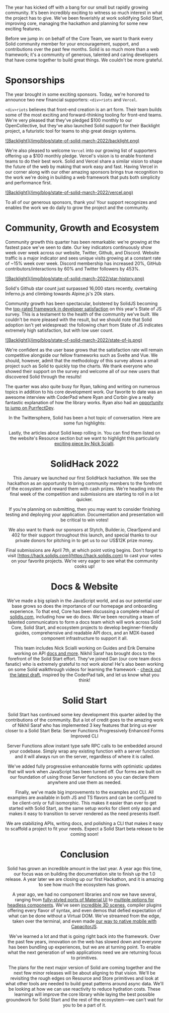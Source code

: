 The year has kicked off with a bang for our small but rapidly growing community. It's been incredibly exciting to witness so much interest in what the project has to give. We've been feverishly at work solidifying Solid Start, improving core, managing the hackathon and planning for some new exciting features.

Before we jump in: on behalf of the Core Team, we want to thank every Solid community member for your encouragement, support, and contributions over the past few months. Solid is so much more than a web framework; it's a community of generous, talented and caring developers that have come together to build great things. We couldn't be more grateful.

# Sponsorships

The year brought in some exciting sponsors. Today, we're honored to announce two new financial supporters: `<div>riots` and `Vercel`.

`<div>riots` believes that front-end creation is an art form. Their team builds some of the most exciting and forward-thinking tooling for front-end teams. We're very pleased that they've pledged $100 monthly to our OpenCollective, but they've also launched Solid support for their Backlight project, a futuristic tool for teams to ship great design systems.

<a href="https://www.backlight.dev/" target="_blank">
  ![Backlight](/img/blog/state-of-solid-march-2022/backlight.png)
</a>

We're also pleased to welcome `Vercel` into our growing list of supporters offering up a $100 monthly pledge. Vercel's vision is to enable frontend teams to do their best work. Solid and Vercel share a similar vision to shape the future of the web by making that work easy and fast. Having Vercel in our corner along with our other amazing sponsors brings true recognition to the work we're doing in building a web framework that puts both simplicity and performance first.

<a href="https://www.vercel.com/" target="_blank">
  ![Backlight](/img/blog/state-of-solid-march-2022/vercel.png)
</a>

To all of our generous sponsors, thank you! Your support recognizes and enables the work we do daily to grow the project and the community.

# Community, Growth and Ecosystem

Community growth this quarter has been remarkable: we're growing at the fastest pace we've seen to date. Our key indicators continuously show week over week across our website, Twitter, Github, and Discord. Website traffic is a major indicator and sees unique visits growing at a constant rate of ~15% week over week. Discord membership has increased 20%, GitHub contributors/interactions by 60% and Twitter followers by 453%.

<a href="https://star-history.com/#solidjs/solid&Date" target="_blank">
  ![Backlight](/img/blog/state-of-solid-march-2022/star-history.png)
</a>

Solid's Github star count just surpassed 16,000 stars recently, overtaking Inferno.js and climbing towards Alpine.js's 20k stars.

Community growth has been spectacular, bolstered by SolidJS becoming the [top-rated framework in developer satisfaction](https://2021.stateofjs.com/en-US/libraries/front-end-frameworks/) on this year's State of JS survey. This is a testament to the health of the community we've built. We couldn't be more pleased with the result, but we should note that Solid adoption isn't yet widespread: the following chart from State of JS indicates extremely high satisfaction, but with low user count.

<a href="https://2021.stateofjs.com/en-US/libraries/#scatterplot_overview" target="_blank">
  ![Backlight](/img/blog/state-of-solid-march-2022/state-of-js.png)
</a>

We're confident as the user base grows that the satisfaction rate will remain competitive alongside our fellow frameworks such as Svelte and Vue. We should, however, admit that the methodology of this survey allows a small project such as Solid to quickly top the charts. We thank everyone who showed their support on the survey and welcome all of our new users that discovered Solid through the results!

The quarter was also quite busy for Ryan, talking and writing on numerous topics in addition to his core development work. Our favorite to date was an awesome interview with CoderPad where Ryan and Corbin give a really fantastic explanation of how the library works. Ryan also had an [opportunity to jump on PurrfectDev](https://www.youtube.com/watch?v=Jn5e1NYFfN4).

<Twitch twitchId="1275982315" align="center" />

In the Twittersphere, Solid has been a hot topic of conversation. Here are some fun highlights:

<Tweet tweetLink="https://twitter.com/mjackson/status/1486468989156937728" align="center" />
<Tweet tweetLink="https://twitter.com/AdamRackis/status/1499401951447969794" align="center" />
<Tweet tweetLink="https://twitter.com/tannerlinsley/status/1502116674689925123" align="center" />
<Tweet tweetLink="https://twitter.com/housecor/status/1502622181859237900" align="center" />

Lastly, the articles about Solid keep rolling in. You can find them listed on the website's Resource section but we want to highlight this particularly [exciting piece by Nick Scialli](https://typeofnan.dev/solid-js-feels-like-what-i-always-wanted-react-to-be/).

# SolidHack 2022

This January we launched our first SolidHack hackathon. We see the hackathon as an opportunity to bring community members to the forefront of the ecosystem and reward them with cash prizes. We're heading into the final week of the competition and submissions are starting to roll in a lot quicker.

If you're planning on submitting, then you may want to consider finishing testing and deploying your application. Documentation and presentation will be critical to win votes!

We also want to thank our sponsors at Stytch, Builder.io, ClearSpend and 402 for their support throughout this launch, and special thanks to our private donors for pitching in to get us to our US$12K prize money.

Final submissions are April 7th, at which point voting begins. Don't forget to visit [https://hack.solidjs.com](https://hack.solidjs.com) to cast your votes on your favorite projects. We're very eager to see what the community cooks up!

# Docs & Website

We've made a big splash in the JavaScript world, and as our potential user base grows so does the importance of our homepage and onboarding experience. To that end, Core has been discussing a complete rehaul of [solidjs.com](https://www.solidjs.com/), including how we do docs. We've been recruiting a team of talented communicators to form a docs team which will work across Solid Core, Solid Start, and ecosystem projects to develop beginner-friendly guides, comprehensive and readable API docs, and an MDX-based component infrastructure to support it all.

This team includes Nick Scialli working on Guides and Erik Demaine working on API [docs and more](https://www.solidjs.com/guides/typescript). Nikhil Saraf has brought docs to the forefront of the Solid Start effort. They've joined Dan (our core team docs fanatic) who is extremely grateful to not work alone! He's also been working on some Solid walkthrough videos for learning the framework - [check out the latest draft](https://www.youtube.com/watch?v=WW8eFwEb8Nc), inspired by the CoderPad talk, and let us know what you think!

# Solid Start

Solid Start has continued some key development this quarter aided by the contributions of the community. But a lot of credit goes to the amazing work of Nikhil Saraf who has implemented 3 key features that bring us ever closer to a Solid Start Beta:
Server Functions
Progressively Enhanced Forms
Improved CLI

Server Functions allow instant type safe RPC calls to be embedded around your codebase. Simply wrap any existing function with a server function and it will always run on the server, regardless of where it is called.

We've added fully progressive enhanceable forms with optimistic updates that will work when JavaScript has been turned off. Our forms are built on our foundation of using those Server functions so you can declare them anywhere and use them as needed.

Finally, we've made big improvements to the examples and CLI. All examples are available in both JS and TS flavors and can be configured to be client-only or full isomorphic. This makes it easier than ever to get started with Solid Start, as the same setup works for client only apps and makes it easy to transition to server rendered as the need presents itself.

We are stabilizing APIs, writing docs, and polishing a CLI that makes it easy to scaffold a project to fit your needs. Expect a Solid Start beta release to be coming soon!

# Conclusion

Solid has grown an incredible amount in the last year. A year ago this time, our focus was on building the documentation site to finish up the 1.0 release. A year later we are closing up our first Hackathon, and it is amazing to see how much the ecosystem has grown.

A year ago, we had no component libraries and now we have several, ranging from [fully-styled ports of Material UI](https://suid.io/) to [multiple options for headless components](https://hope-ui.com/). We've seen [incredible 3D scenes](https://www.youtube.com/watch?v=lsWXyyEsw7E&t=1836s), compiler plugins offering every flavor of syntax, and even demos that defied expectation of what can be done without a Virtual DOM. We've streamed from the edge, taken over the terminal, and even made [our way to native mobile with CapacitorJS](https://ionicframework.com/blog/new-capacitor-templates-solidjs-vite/).

We've learned a lot and that is going right back into the framework. Over the past few years, innovation on the web has slowed down and everyone has been bundling up experiences, but we are at turning point. To enable what the next generation of web applications need we are returning focus to primitives.

The plans for the next major version of Solid are coming together and the next few minor releases will be about aligning to that vision. We'll be revisiting the rough edges on Resource and Store primitives and look at what other tools are needed to build great patterns around async data. We'll be looking at how we can use reactivity to reduce hydration costs. These learnings will improve the core library while laying the best possible groundwork for Solid Start and the rest of the ecosystem—we can't wait for you to be a part of it.
